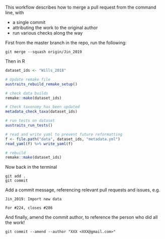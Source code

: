 

This workflow describes how to merge a pull request from the command line, with

- a single commit
- attributing the work to the original author
- run various checks along the way 


First from the master branch in the repo, run the following:

```
git merge --squash origin/Jin_2019
```


Then in R

```r
dataset_ids <- "Wills_2018"

# Update remake file
austraits_rebuild_remake_setup()

# check data builds
remake::make(dataset_ids)

# Check taxonomy has been updated
metadata_check_taxa(dataset_ids)

# run tests on dataset
austraits_run_tests()

# read and write yaml to prevent future reformatting 
f <- file.path("data", dataset_ids, "metadata.yml")
read_yaml(f) %>% write_yaml(f)

# rebuild
remake::make(dataset_ids)
```

Now back in the terminal

```
git add .
git commit
```

Add a commit message, referencing relevant pull requests and issues, e.g.

```
Jin_2019: Import new data

For #224, closes #286
```

And finally, amend the commit author, to reference the person who did all the work!
```
git commit --amend --author "XXX <XXX@gmail.com>"
```
